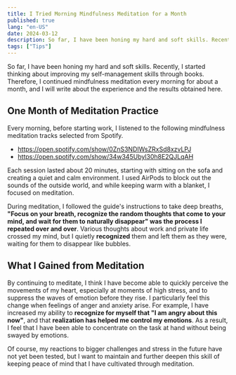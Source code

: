 ```yaml
---
title: I Tried Morning Mindfulness Meditation for a Month
published: true
lang: "en-US"
date: 2024-03-12
description: So far, I have been honing my hard and soft skills. Recently, I started thinking about improving my self-management skills through books. Therefore, I continued mindfulness meditation every morning for about a month, and I will write about the experience and the results obtained here.
tags: ["Tips"]
---
```


So far, I have been honing my hard and soft skills.
Recently, I started thinking about improving my self-management skills through books.
Therefore, I continued mindfulness meditation every morning for about a month, and I will write about the experience and the results obtained here.

## One Month of Meditation Practice

Every morning, before starting work, I listened to the following mindfulness meditation tracks selected from Spotify.

- https://open.spotify.com/show/0ZnS3NDIWsZRxSd8xzvLPJ
- https://open.spotify.com/show/34w345Ubyl30h8E2QJLqAH

Each session lasted about 20 minutes, starting with sitting on the sofa and creating a quiet and calm environment.
I used AirPods to block out the sounds of the outside world, and while keeping warm with a blanket, I focused on meditation.

During meditation, I followed the guide's instructions to take deep breaths,
**"Focus on your breath, recognize the random thoughts that come to your mind, and wait for them to naturally disappear" was the process I repeated over and over**.
Various thoughts about work and private life crossed my mind, but I quietly **recognized** them and left them as they were, waiting for them to disappear like bubbles.

## What I Gained from Meditation

By continuing to meditate, I think I have become able to quickly perceive the movements of my heart, especially at moments of high stress, and to suppress the waves of emotion before they rise.
I particularly feel this change when feelings of anger and anxiety arise.
For example, I have increased my ability to **recognize for myself that "I am angry about this now"**, and that **realization has helped me control my emotions**.
As a result, I feel that I have been able to concentrate on the task at hand without being swayed by emotions.

Of course, my reactions to bigger challenges and stress in the future have not yet been tested,
but I want to maintain and further deepen this skill of keeping peace of mind that I have cultivated through meditation.
